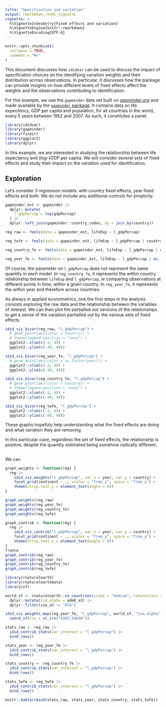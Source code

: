 ```yaml
---
title: "Specification and variation"
output: rmarkdown::html_vignette
vignette: >
  %\VignetteIndexEntry{Fixed effects and variation}
  %\VignetteEngine{knitr::rmarkdown}
  %\VignetteEncoding{UTF-8}
---
```


```r
knitr::opts_chunk$set(
  collapse = TRUE,
  comment = "#>"
)
```

This document discusses how `ididvar` can be used to discuss the impact of specification choices on the identifying variation weights and their distribution across observations. In particular, it discusses how the package can provide insights on how different levels of fixed effects affect the weights and the observations contributing to identification.

For this example, we use the `gapminder` data set built on [gapminder.org](https://www.gapminder.org/) and made available by the [`gapminder` package](https://jennybc.github.io/gapminder/index.html). It contains data on life expectency, GDP per capita and population, for all countries in the world, every 5 years between 1952 and 2007. As such, it constitutes a panel. 

```r
library(ididvar)
library(gapminder)
library(fixest)
library(ggplot2)
library(dplyr)
```

In this example, we are interested in studying the relationship between life expectancy and (log-)GDP per capita. We will consider several sets of fixed effects and study their impact on the variation used for identification.

## Exploration

Let's consider 3 regression models: with country fixed effects, year fixed effects and both. We do not include any additional controls for simplicity.

```r
gapminder_ext <- gapminder |> 
  dplyr::mutate(
    l_gdpPercap = log(gdpPercap)
  ) |> 
  dplyr::left_join(gapminder::country_codes, by = join_by(country))

reg_raw <- feols(data = gapminder_ext, lifeExp ~ l_gdpPercap)

reg_twfe <- feols(data = gapminder_ext, lifeExp ~ l_gdpPercap | country + as.factor(year))

reg_country_fe <- feols(data = gapminder_ext, lifeExp ~ l_gdpPercap | country)

reg_year_fe <- feols(data = gapminder_ext, lifeExp ~ l_gdpPercap | as.factor(year))
```

Of course, the parameter on `l_gdpPercap` does not represent the same quantity in each model. In `reg_country_fe`, it represents the within country relationship between `lifeExp` and `l_gdpPercap`, *ie* comparing observations at different points in time, within a given country. In `reg_year_fe`, it represents the within year and therefore across countries.

As always in applied econometrics, one the first steps in the analysis consists exploring the raw data and the relationship between the variables of interest.
We can then plot the partialled out versions of the relationships to get a sense of the variation partialled out by the various sets of fixed effects.

```r
idid_viz_bivar(reg_raw, "l_gdpPercap") + 
  # geom_point(aes(color = country)) + 
  # theme(legend.position = "none") +
  ggplot2::xlim(c(-3, 4)) +
  ggplot2::ylim(c(-40, 40))

idid_viz_bivar(reg_year_fe, "l_gdpPercap") + 
  # geom_point(aes(color = as.factor(year))) + 
  ggplot2::xlim(c(-3, 4)) +
  ggplot2::ylim(c(-40, 40))

idid_viz_bivar(reg_country_fe, "l_gdpPercap") + 
  # geom_point(aes(color = country)) + 
  # theme(legend.position = "none") +
  ggplot2::xlim(c(-3, 4)) +
  ggplot2::ylim(c(-40, 40))

idid_viz_bivar(reg_twfe, "l_gdpPercap") + 
  ggplot2::xlim(c(-3, 4)) +
  ggplot2::ylim(c(-40, 40))
```

These graphs hopefuly help understanding what the fixed effects are doing and what variation they are removing

In this particular case, regardless the set of fixed effects, the relationship is positive, despite the quantity estimated being somehow radically different.

## 

We can 

```r
graph_weights <- function(reg) {
  reg |> 
    idid_viz_weights("l_gdpPercap", var_x = year, var_y = country) +
    facet_grid(continent ~ ., scales = "free_y", space = "free_y") +
    theme(strip.text.y = element_text(angle = 0))
}

graph_weights(reg_raw)
graph_weights(reg_year_fe)
graph_weights(reg_country_fe)
graph_weights(reg_twfe)
```

```r
graph_contrib <- function(reg) {
  reg |> 
    idid_viz_contrib("l_gdpPercap", var_x = year, var_y = country) +
    facet_grid(continent ~ ., scales = "free_y", space = "free_y") +
    theme(strip.text.y = element_text(angle = 0))
}
france
graph_contrib(reg_raw)
graph_contrib(reg_year_fe)
graph_contrib(reg_country_fe)
graph_contrib(reg_twfe)
```


```r
library(rnaturalearth)
library(rnaturalearthdata)
library(sf)

world_sf <- rnaturalearth::ne_countries(scale = "medium", returnclass = "sf") |> 
  dplyr::mutate(iso_alpha = adm0_a3) |> 
  dplyr::filter(iso_a3 != "ATA")

idid_viz_weights_map(reg_year_fe, "l_gdpPercap", world_sf, "iso_alpha") +
  coord_sf(crs = st_crs("ESRI:54030"))

```


```r
stats_raw <- reg_raw |> 
  idid_contrib_stats(var_interest = "l_gdpPercap") |> 
  bind_rows()

stats_year <- reg_year_fe |> 
  idid_contrib_stats(var_interest = "l_gdpPercap") |> 
  bind_rows()

stats_country <- reg_country_fe |> 
  idid_contrib_stats(var_interest = "l_gdpPercap") |> 
  bind_rows()

stats_twfe <- reg_twfe |> 
  idid_contrib_stats(var_interest = "l_gdpPercap") |> 
  bind_rows()

knitr::kable(rbind(stats_raw, stats_year, stats_country, stats_twfe))
```












